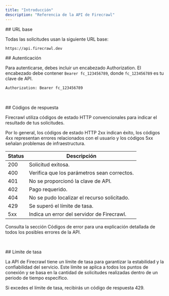 ```yaml
---
title: "Introducción"
description: "Referencia de la API de Firecrawl"
---
```


<div id="base-url">
  ## URL base
</div>

Todas las solicitudes usan la siguiente URL base:

```bash
https://api.firecrawl.dev 
```


<div id="authentication">
  ## Autenticación
</div>

Para autenticarse, debes incluir un encabezado Authorization. El encabezado debe contener `Bearer fc_123456789`, donde `fc_123456789` es tu clave de API.

```bash
Authorization: Bearer fc_123456789
```

​


<div id="response-codes">
  ## Códigos de respuesta
</div>

Firecrawl utiliza códigos de estado HTTP convencionales para indicar el resultado de tus solicitudes.

Por lo general, los códigos de estado HTTP 2xx indican éxito, los códigos 4xx representan errores relacionados con el usuario y los códigos 5xx señalan problemas de infraestructura.

Status | Descripción
--- | ---
200 | Solicitud exitosa.
400 | Verifica que los parámetros sean correctos.
401 | No se proporcionó la clave de API.
402 | Pago requerido.
404 | No se pudo localizar el recurso solicitado.
429 | Se superó el límite de tasa.
5xx | Indica un error del servidor de Firecrawl.

Consulta la sección Códigos de error para una explicación detallada de todos los posibles errores de la API.

​

<div id="rate-limit">
  ## Límite de tasa
</div>

La API de Firecrawl tiene un límite de tasa para garantizar la estabilidad y la confiabilidad del servicio. Este límite se aplica a todos los puntos de conexión y se basa en la cantidad de solicitudes realizadas dentro de un periodo de tiempo específico.

Si excedes el límite de tasa, recibirás un código de respuesta 429.